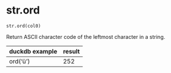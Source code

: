 # str.ord { #duckops.str.ord }

`str.ord(col0)`

Return ASCII character code of the leftmost character in a string.

| duckdb example | result |
| -------------- | ------ |
| ord('ü') | 252 |
